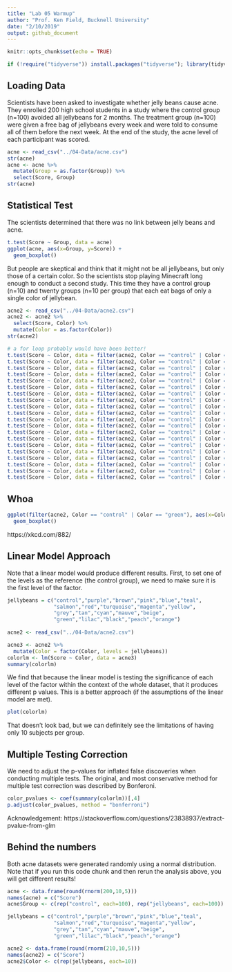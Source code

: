 ```yaml
---
title: "Lab 05 Warmup"
author: "Prof. Ken Field, Bucknell University"
date: "2/10/2019"
output: github_document
---
```


```r
knitr::opts_chunk$set(echo = TRUE)
```

```r
if (!require("tidyverse")) install.packages("tidyverse"); library(tidyverse)
```

## Loading Data

Scientists have been asked to investigate whether jelly beans cause acne. 
They enrolled 200 high school students in a study where the control group (n=100) avoided all jellybeans for 2 months.
The treatment group (n=100) were given a free bag of jellybeans every week and were told to consume all of them before the next week.
At the end of the study, the acne level of each participant was scored.

```r
acne <- read_csv("../04-Data/acne.csv")
str(acne)
acne <- acne %>% 
  mutate(Group = as.factor(Group)) %>%
  select(Score, Group)
str(acne)
```

## Statistical Test

The scientists determined that there was no link between jelly beans and acne.

```r
t.test(Score ~ Group, data = acne)
ggplot(acne, aes(x=Group, y=Score)) + 
  geom_boxplot()
```

But people are skeptical and think that it might not be all jellybeans, but only those of a certain color.
So the scientists stop playing Minecraft long enough to conduct a second study. 
This time they have a control group (n=10) and twenty groups (n=10 per group) that each eat bags of only a single color of jellybean.

```r
acne2 <- read_csv("../04-Data/acne2.csv")
acne2 <- acne2 %>% 
  select(Score, Color) %>%
  mutate(Color = as.factor(Color))
str(acne2)

# a for loop probably would have been better!
t.test(Score ~ Color, data = filter(acne2, Color == "control" | Color == "purple"))
t.test(Score ~ Color, data = filter(acne2, Color == "control" | Color == "brown"))
t.test(Score ~ Color, data = filter(acne2, Color == "control" | Color == "pink"))
t.test(Score ~ Color, data = filter(acne2, Color == "control" | Color == "blue"))
t.test(Score ~ Color, data = filter(acne2, Color == "control" | Color == "teal"))
t.test(Score ~ Color, data = filter(acne2, Color == "control" | Color == "salmon"))
t.test(Score ~ Color, data = filter(acne2, Color == "control" | Color == "red"))
t.test(Score ~ Color, data = filter(acne2, Color == "control" | Color == "turquoise"))
t.test(Score ~ Color, data = filter(acne2, Color == "control" | Color == "magenta"))
t.test(Score ~ Color, data = filter(acne2, Color == "control" | Color == "yellow"))
t.test(Score ~ Color, data = filter(acne2, Color == "control" | Color == "grey"))
t.test(Score ~ Color, data = filter(acne2, Color == "control" | Color == "tan"))
t.test(Score ~ Color, data = filter(acne2, Color == "control" | Color == "cyan"))
t.test(Score ~ Color, data = filter(acne2, Color == "control" | Color == "green"))
t.test(Score ~ Color, data = filter(acne2, Color == "control" | Color == "mauve"))
t.test(Score ~ Color, data = filter(acne2, Color == "control" | Color == "beige"))
t.test(Score ~ Color, data = filter(acne2, Color == "control" | Color == "lilac"))
t.test(Score ~ Color, data = filter(acne2, Color == "control" | Color == "black"))
t.test(Score ~ Color, data = filter(acne2, Color == "control" | Color == "peach"))
t.test(Score ~ Color, data = filter(acne2, Color == "control" | Color == "orange"))
```

## Whoa

```r
ggplot(filter(acne2, Color == "control" | Color == "green"), aes(x=Color, y=Score)) + 
  geom_boxplot()
```

https://xkcd.com/882/

## Linear Model Approach

Note that a linear model would produce different results. 
First, to set one of the levels as the reference (the control group), we need to
make sure it is the first level of the factor.

```r
jellybeans = c("control","purple","brown","pink","blue","teal",
               "salmon","red","turquoise","magenta","yellow",
               "grey","tan","cyan","mauve","beige",
               "green","lilac","black","peach","orange")
               
acne2 <- read_csv("../04-Data/acne2.csv")

acne3 <- acne2 %>%
  mutate(Color = factor(Color, levels = jellybeans))
colorlm <- lm(Score ~ Color, data = acne3)
summary(colorlm)
```

We find that because the linear model is testing the significance of each level of the factor
within the context of the whole dataset, that it produces different p values.
This is a better approach (if the assumptions of the linear model are met).

```r
plot(colorlm)
```

That doesn't look bad, but we can definitely see the limitations of having only
10 subjects per group.

## Multiple Testing Correction

We need to adjust the p-values for inflated false discoveries when conducting multiple tests.
The original, and most conservative method for multiple test correction was described by Bonferoni.

```r
color_pvalues <- coef(summary(colorlm))[,4]
p.adjust(color_pvalues, method = "bonferroni")
```

Acknowledgement: https://stackoverflow.com/questions/23838937/extract-pvalue-from-glm

## Behind the numbers

Both acne datasets were generated randomly using a normal distribution.
Note that if you run this code chunk and then rerun the analysis above,
you will get different results!

```r
acne <- data.frame(round(rnorm(200,10,5)))
names(acne) = c("Score")
acne$Group <- c(rep("control", each=100), rep("jellybeans", each=100))

jellybeans = c("control","purple","brown","pink","blue","teal",
               "salmon","red","turquoise","magenta","yellow",
               "grey","tan","cyan","mauve","beige",
               "green","lilac","black","peach","orange")

acne2 <- data.frame(round(rnorm(210,10,5)))
names(acne2) = c("Score")
acne2$Color <- c(rep(jellybeans, each=10))
```